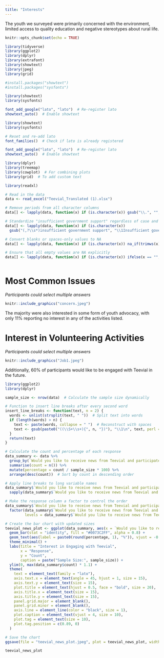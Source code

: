 ```yaml
---
title: "Interests"
---
```

The youth we surveyed were primarily concerned with the environment, limited access to quality education and negative stereotypes about rural life. 

```r
knitr::opts_chunk$set(echo = TRUE)

library(tidyverse)
library(ggplot2)
library(dplyr)
library(extrafont)
library(showtext)
library(jpeg)
library(grid)

#install.packages("showtext")
#install.packages("sysfonts")

library(showtext)
library(sysfonts)

font_add_google("lato", "lato")  # Re-register lato
showtext_auto()  # Enable showtext

library(showtext)
library(sysfonts)

# Reset and re-add lato
font_families()  # Check if lato is already registered

font_add_google("lato", "lato")  # Re-register lato
showtext_auto()  # Enable showtext

library(dplyr)
library(treemap)
library(cowplot)  # For combining plots
library(grid)  # To add custom text

```

```r

library(readxl)

# Read in the data
data <- read_excel("Teevial_Translated (1).xlsx")

# Remove periods from all character columns
data[] <- lapply(data, function(x) if (is.character(x)) gsub("\\.", "", x) else x)

# Standardize "insufficient government support" regardless of case and placement
data[] <- lapply(data, function(x) if (is.character(x)) 
  gsub("(,?\\s*)insufficient government support", "\\1Insufficient government support", x, ignore.case = TRUE) else x)

# Convert blanks or spaces-only values to NA
data[] <- lapply(data, function(x) if (is.character(x)) na_if(trimws(x), "") else x)

# Ensure that all empty values are NA explicitly
data[] <- lapply(data, function(x) if (is.character(x)) ifelse(x == "", NA_character_, x) else x)



```

# Most Common Issues
*Participants could select multiple answers*
```r
knitr::include_graphics("concern.jpeg")
```

The majority were also interested in some form of youth advocacy, with only 11% reporting no interest in any of the activities listed. 

# Interest in Volunteering Activities
*Participants could select multiple answers*
```r
knitr::include_graphics("Job1.jpeg")
```



Additionally,  60%  of participants would like to be engaged with Teevial in the future.

```r
library(ggplot2)
library(dplyr)

sample_size <- nrow(data)  # Calculate the sample size dynamically

# Function to insert line breaks after every second word
insert_line_breaks <- function(text, n = 2) {
  words <- unlist(strsplit(text, " "))  # Split text into words
  if (length(words) > n) {
    text <- paste(words, collapse = " ")  # Reconstruct with spaces
    text <- gsub(paste0("((\\S+\\s+){", n, "})"), "\\1\n", text, perl = TRUE)  # Insert line breaks
  }
  return(text)
}

# Calculate the count and percentage of each response
data_summary <- data %>%
  group_by(`Would you like to receive news from Teevial and participate in future surveys, events, and trainings?`) %>%
  summarise(count = n()) %>%
  mutate(percentage = count / sample_size * 100) %>%
  arrange(desc(count))  # Sort by count in descending order

# Apply line breaks to long variable names
data_summary$`Would you like to receive news from Teevial and participate in future surveys, events, and trainings?` <- 
  sapply(data_summary$`Would you like to receive news from Teevial and participate in future surveys, events, and trainings?`, insert_line_breaks)

# Make the response column a factor to control the order
data_summary$`Would you like to receive news from Teevial and participate in future surveys, events, and trainings?` <- 
  factor(data_summary$`Would you like to receive news from Teevial and participate in future surveys, events, and trainings?`, 
         levels = data_summary$`Would you like to receive news from Teevial and participate in future surveys, events, and trainings?`)

# Create the bar chart with updated sizes
teevial_news_plot <- ggplot(data_summary, aes(x = `Would you like to receive news from Teevial and participate in future surveys, events, and trainings?`, y = count)) +
  geom_bar(stat = "identity", fill = "#0073C2FF", alpha = 0.8) +
  geom_text(aes(label = paste0(round(percentage, 1), "%")), vjust = -0.75, size = 5, fontface = "bold") +
  theme_minimal() +
  labs(title = "Interest in Engaging with Teevial",
       x = "Response", 
       y = "Count",
       caption = paste("Sample Size:", sample_size)) +
  ylim(0, max(data_summary$count) * 1.1) +
  theme(
    text = element_text(family = "lato"),
    axis.text.x = element_text(angle = 45, hjust = 1, size = 15),
    axis.text.y = element_text(size = 15),
    plot.title = element_text(hjust = 0.5, face = "bold", size = 20),
    axis.title.x = element_text(size = 15),
    axis.title.y = element_text(size = 15),
    panel.grid.major = element_blank(),
    panel.grid.minor = element_blank(),
    axis.line = element_line(color = "black", size = 1),
    plot.caption = element_text(vjust = 4, size = 10),
    plot.tag = element_text(size = 10),
    plot.tag.position = c(0.89, 0)
  )

# Save the chart
ggsave(file = "teevial_news_plot.jpeg", plot = teevial_news_plot, width = 10, height = 7, dpi = 300)

teevial_news_plot


```

